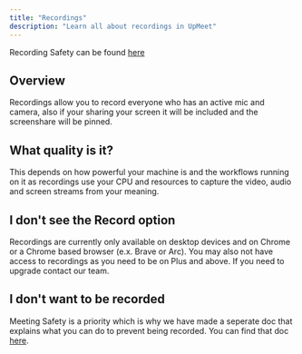 ```yaml
---
title: "Recordings"
description: "Learn all about recordings in UpMeet"
---
```


<Info>Recording Safety can be found [here](/recording-inprogress)</Info>
 

## Overview
Recordings allow you to record everyone who has an active mic and camera, also if your sharing your screen it will be included and the screenshare will be pinned.

## What quality is it?
This depends on how powerful your machine is and the workflows running on it as recordings use your CPU and resources to capture the video, audio and screen streams from your meaning.

## I don't see the Record option
Recordings are currently only available on desktop devices and on Chrome or a Chrome based browser (e.x. Brave or Arc).
You may also not have access to recordings as you need to be on Plus and above. If you need to upgrade contact our team.

## I don't want to be recorded
Meeting Safety is a priority which is why we have made a seperate doc that explains what you can do to prevent being recorded.
You can find that doc [here](/recording-inprogress).
